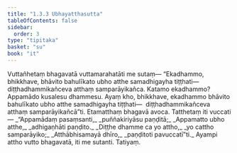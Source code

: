 ```yaml
---
title: "1.3.3 Ubhayatthasutta"
tableOfContents: false
sidebar:
  order: 3
type: "tipitaka"
basket: "su"
book: "it"
---
```



<DynamicBreadcrumb />

<Division number="23" book="it">

<Paragraph number="128" book="it">
Vuttañhetaṃ bhagavatā vuttamarahatāti me sutaṃ—
</Paragraph>

<Paragraph number="129" book="it">
“Ekadhammo, bhikkhave, bhāvito bahulīkato ubho atthe samadhigayha tiṭṭhati—  diṭṭhadhammikañceva atthaṃ samparāyikañca. Katamo ekadhammo? Appamādo kusalesu dhammesu. Ayaṃ kho, bhikkhave, ekadhammo bhāvito bahulīkato ubho atthe samadhigayha tiṭṭhati—  diṭṭhadhammikañceva atthaṃ samparāyikañcā”ti. Etamatthaṃ bhagavā avoca. Tatthetaṃ iti vuccati—
</Paragraph>

<Paragraph number="130" type="verses" book="it">
_“Appamādaṃ pasaṃsanti,_  
_puññakiriyāsu paṇḍitā;_  
_Appamatto ubho atthe,_  
_adhigaṇhāti paṇḍito._  

</Paragraph>

<Paragraph number="131" type="verses" book="it">
_Diṭṭhe dhamme ca yo attho,_  
_yo cattho samparāyiko;_  
_Atthābhisamayā dhīro,_  
_paṇḍitoti pavuccatī”ti._  

</Paragraph>

<Paragraph number="132" book="it">
Ayampi attho vutto bhagavatā, iti me sutanti.

</Paragraph>
</Division>

<Paragraph number="133" type="center" book="it">
Tatiyaṃ.
</Paragraph>